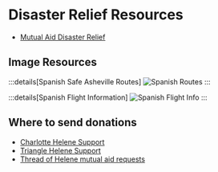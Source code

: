 # Disaster Relief Resources

- [Mutual Aid Disaster Relief](https://mutualaiddisasterrelief.org/)

## Image Resources
:::details[Spanish Safe Asheville Routes]
![Spanish Routes](/disaster-relief/spanish-asheville-instructions.png)
:::

:::details[Spanish Flight Information]
![Spanish Flight Info](/disaster-relief/spanish-asheville-flight-instructions.png)
:::

## Where to send donations
- [Charlotte Helene Support](https://www.instagram.com/p/DAerHnPppY6/)
- [Triangle Helene Support](https://www.instagram.com/p/DAeA85hPYP0/?img_index=1)
- [Thread of Helene mutual aid requests](https://x.com/antiracistsouth/status/1840211376524144998)

